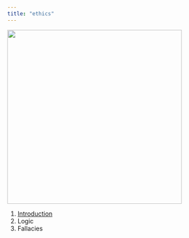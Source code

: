 ```yaml
---
title: "ethics"
---
```


![](001.jpg){width=400px}

1. [Introduction](01-introduction.html)
2. Logic
3. Fallacies